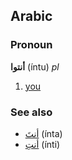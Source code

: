 ==Arabic==
===Pronoun===
'''أنتوا''' (íntu) ''pl''

# [[you]]

===See also===
*[[انت|أنتَ]] (ínta)
*[[انت|أنتِ]] (ínti)